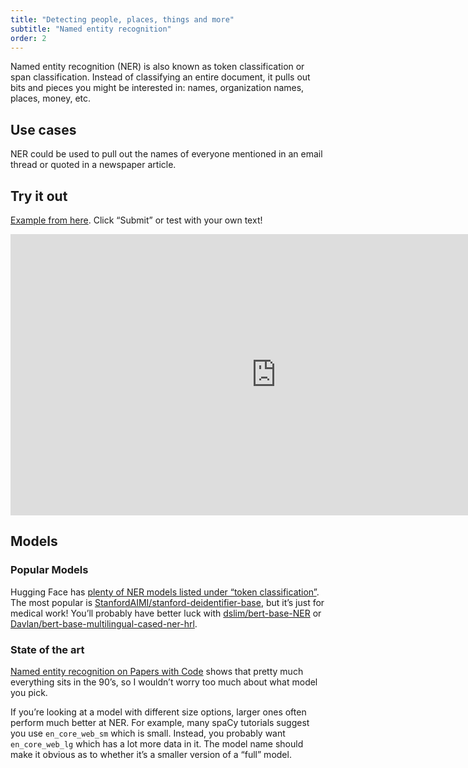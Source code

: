 ```yaml
---
title: "Detecting people, places, things and more"
subtitle: "Named entity recognition"
order: 2
---
```


Named entity recognition (NER) is also known as token classification or span classification. Instead of classifying an entire document, it pulls out bits and pieces you might be interested in: names, organization names, places, money, etc.

## Use cases

NER could be used to pull out the names of everyone mentioned in an email thread or quoted in a newspaper article.

## Try it out

[Example from here](https://huggingface.co/spaces/pie/NER). Click "Submit" or test with your own text!

<iframe
	src="https://pie-ner.hf.space"
	frameborder="0"
	width="850"
	height="450"
></iframe>

## Models

### Popular Models

Hugging Face has [plenty of NER models listed under "token classification"](https://huggingface.co/models?pipeline_tag=token-classification&sort=downloads). The most popular is [StanfordAIMI/stanford-deidentifier-base](https://huggingface.co/StanfordAIMI/stanford-deidentifier-base), but it's just for medical work! You'll probably have better luck with [dslim/bert-base-NER](https://huggingface.co/dslim/bert-base-NER) or [Davlan/bert-base-multilingual-cased-ner-hrl](https://huggingface.co/Davlan/bert-base-multilingual-cased-ner-hrl).

### State of the art

[Named entity recognition on Papers with Code](https://paperswithcode.com/task/named-entity-recognition-ner) shows that pretty much everything sits in the 90's, so I wouldn't worry too much about what model you pick.

If you're looking at a model with different size options, larger ones often perform much better at NER. For example, many spaCy tutorials suggest you use `en_core_web_sm` which is small. Instead, you probably want `en_core_web_lg` which has a lot more data in it. The model name should make it obvious as to whether it's a smaller version of a "full" model.